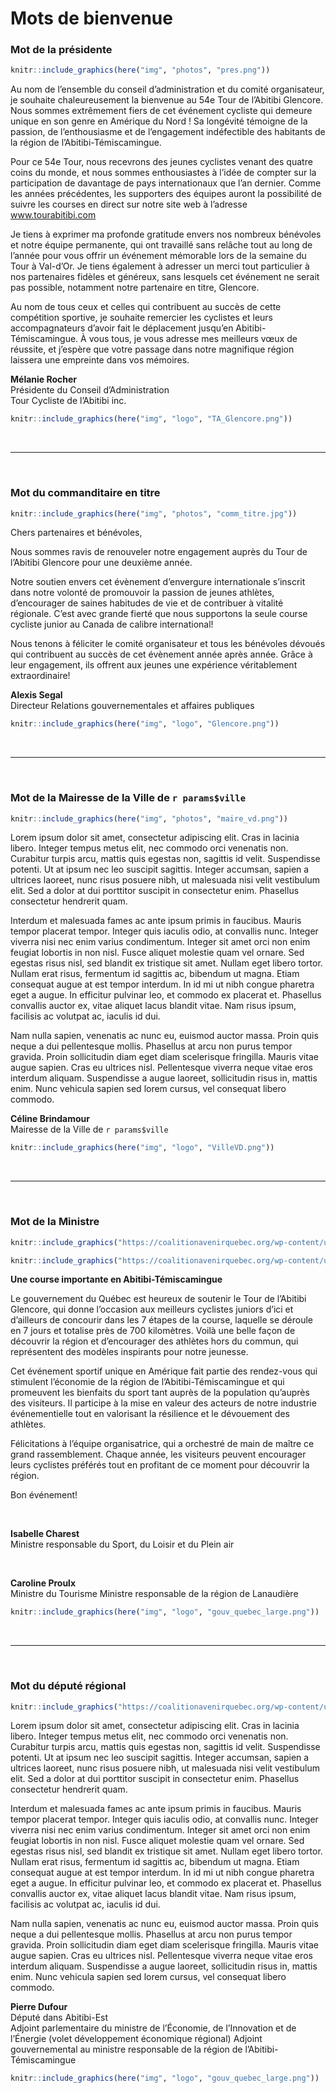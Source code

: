 # Mots de bienvenue {#bienvenue}

### Mot de la présidente {-}

\linebreak

```r
knitr::include_graphics(here("img", "photos", "pres.png"))
```


Au nom de l'ensemble du conseil d'administration et du comité organisateur, je souhaite chaleureusement la bienvenue au 54e Tour de l'Abitibi Glencore. Nous sommes extrêmement fiers de cet événement cycliste qui demeure unique en son genre en Amérique du Nord ! Sa longévité témoigne de la passion, de l'enthousiasme et de l'engagement indéfectible des habitants de la région de l’Abitibi-Témiscamingue. 

Pour ce 54e Tour, nous recevrons des jeunes cyclistes venant des quatre coins du monde, et nous sommes enthousiastes à l'idée de compter sur la participation de davantage de pays internationaux que l'an dernier. Comme les années précédentes, les supporters des équipes auront la possibilité de suivre les courses en direct sur notre site web à l'adresse <a href="https://www.tourabitibi.com" target="_blank">www.tourabitibi.com</a>

Je tiens à exprimer ma profonde gratitude envers nos nombreux bénévoles et notre équipe permanente, qui ont travaillé sans relâche tout au long de l'année pour vous offrir un événement mémorable lors de la semaine du Tour à Val-d’Or. Je tiens également à adresser un merci tout particulier à nos partenaires fidèles et généreux, sans lesquels cet événement ne serait pas possible, notamment notre partenaire en titre, Glencore.

Au nom de tous ceux et celles qui contribuent au succès de cette compétition sportive, je souhaite remercier les cyclistes et leurs accompagnateurs d'avoir fait le déplacement jusqu'en Abitibi-Témiscamingue. À vous tous, je vous adresse mes meilleurs vœux de réussite, et j'espère que votre passage dans notre magnifique région laissera une empreinte dans vos mémoires.


**Mélanie Rocher**    
Présidente du Conseil d'Administration         
Tour Cycliste de l'Abitibi inc. 

```r
knitr::include_graphics(here("img", "logo", "TA_Glencore.png"))
```

<br/>

--- 

\pagebreak

<br/>

### Mot du commanditaire en titre {-}

\linebreak

```r

knitr::include_graphics(here("img", "photos", "comm_titre.jpg"))

```

Chers partenaires et bénévoles,

Nous sommes ravis de renouveler notre engagement auprès du Tour de l'Abitibi Glencore pour une deuxième année.

Notre soutien envers cet évènement d'envergure internationale s'inscrit dans notre volonté de promouvoir la passion de jeunes athlètes, d'encourager de saines habitudes de vie et de contribuer à vitalité régionale. C'est avec grande fierté que nous supportons la seule course cycliste junior au Canada de calibre international!

Nous tenons à féliciter le comité organisateur et tous les bénévoles dévoués qui contribuent au succès de cet évènement année après année. Grâce à leur engagement, ils offrent aux jeunes une expérience véritablement extraordinaire! 

**Alexis Segal**      
Directeur Relations gouvernementales et affaires publiques


```r
knitr::include_graphics(here("img", "logo", "Glencore.png"))
```

<br/>

---

\pagebreak

<br/>

### Mot de la Mairesse de la Ville de `r params$ville` {-}

\linebreak

```r

knitr::include_graphics(here("img", "photos", "maire_vd.png"))

```

Lorem ipsum dolor sit amet, consectetur adipiscing elit. Cras in lacinia libero. Integer tempus metus elit, nec commodo orci venenatis non. Curabitur turpis arcu, mattis quis egestas non, sagittis id velit. Suspendisse potenti. Ut at ipsum nec leo suscipit sagittis. Integer accumsan, sapien a ultrices laoreet, nunc risus posuere nibh, ut malesuada nisi velit vestibulum elit. Sed a dolor at dui porttitor suscipit in consectetur enim. Phasellus consectetur hendrerit quam.

Interdum et malesuada fames ac ante ipsum primis in faucibus. Mauris tempor placerat tempor. Integer quis iaculis odio, at convallis nunc. Integer viverra nisi nec enim varius condimentum. Integer sit amet orci non enim feugiat lobortis in non nisl. Fusce aliquet molestie quam vel ornare. Sed egestas risus nisl, sed blandit ex tristique sit amet. Nullam eget libero tortor. Nullam erat risus, fermentum id sagittis ac, bibendum ut magna. Etiam consequat augue at est tempor interdum. In id mi ut nibh congue pharetra eget a augue. In efficitur pulvinar leo, et commodo ex placerat et. Phasellus convallis auctor ex, vitae aliquet lacus blandit vitae. Nam risus ipsum, facilisis ac volutpat ac, iaculis id dui.

Nam nulla sapien, venenatis ac nunc eu, euismod auctor massa. Proin quis neque a dui pellentesque mollis. Phasellus at arcu non purus tempor gravida. Proin sollicitudin diam eget diam scelerisque fringilla. Mauris vitae augue sapien. Cras eu ultrices nisl. Pellentesque viverra neque vitae eros interdum aliquam. Suspendisse a augue laoreet, sollicitudin risus in, mattis enim. Nunc vehicula sapien sed lorem cursus, vel consequat libero commodo.

**Céline Brindamour**    
Mairesse de la Ville de `r params$ville` 
  

```r
knitr::include_graphics(here("img", "logo", "VilleVD.png"))
```

<br/>

---

\pagebreak

<br/>

### Mot de la Ministre {-}

\linebreak

```r

knitr::include_graphics("https://coalitionavenirquebec.org/wp-content/uploads/2018/08/photo-profil-charest-isabelle-brome-missisquoi.png")

```

```r

knitr::include_graphics("https://coalitionavenirquebec.org/wp-content/uploads/2018/08/photo-profil-proulx-caroline-berthier-sans-main.png")

```


**Une course importante en Abitibi-Témiscamingue**

Le gouvernement du Québec est heureux de soutenir le Tour de l’Abitibi Glencore, qui donne l’occasion aux meilleurs cyclistes juniors d’ici et d’ailleurs de concourir dans les 7 étapes de la course, laquelle se déroule en 7 jours et totalise près de 700 kilomètres. Voilà une belle façon de découvrir la région et d’encourager des athlètes hors du commun, qui représentent des modèles inspirants pour notre jeunesse.

Cet événement sportif unique en Amérique fait partie des rendez-vous qui stimulent l’économie de la région de l’Abitibi-Témiscamingue et qui promeuvent les bienfaits du sport tant auprès de la population qu’auprès des visiteurs. Il participe à la mise en valeur des acteurs de notre industrie événementielle tout en valorisant la résilience et le dévouement des athlètes.

Félicitations à l’équipe organisatrice, qui a orchestré de main de maître ce grand rassemblement. Chaque année, les visiteurs peuvent encourager leurs cyclistes préférés tout en profitant de ce moment pour découvrir la région. 

Bon événement!

<br/>

**Isabelle Charest**    
Ministre responsable du Sport, du Loisir et du Plein air

<br/>


**Caroline Proulx**   
Ministre du Tourisme
Ministre responsable de la région de Lanaudière

```r
knitr::include_graphics(here("img", "logo", "gouv_quebec_large.png"))
``` 

<br/>

---

\pagebreak

<br/>


### Mot du député régional {-}

\linebreak

```r

knitr::include_graphics("https://coalitionavenirquebec.org/wp-content/uploads/2018/08/photo-profil-dufour-pierre-abitibi-est.png")

```


Lorem ipsum dolor sit amet, consectetur adipiscing elit. Cras in lacinia libero. Integer tempus metus elit, nec commodo orci venenatis non. Curabitur turpis arcu, mattis quis egestas non, sagittis id velit. Suspendisse potenti. Ut at ipsum nec leo suscipit sagittis. Integer accumsan, sapien a ultrices laoreet, nunc risus posuere nibh, ut malesuada nisi velit vestibulum elit. Sed a dolor at dui porttitor suscipit in consectetur enim. Phasellus consectetur hendrerit quam.

Interdum et malesuada fames ac ante ipsum primis in faucibus. Mauris tempor placerat tempor. Integer quis iaculis odio, at convallis nunc. Integer viverra nisi nec enim varius condimentum. Integer sit amet orci non enim feugiat lobortis in non nisl. Fusce aliquet molestie quam vel ornare. Sed egestas risus nisl, sed blandit ex tristique sit amet. Nullam eget libero tortor. Nullam erat risus, fermentum id sagittis ac, bibendum ut magna. Etiam consequat augue at est tempor interdum. In id mi ut nibh congue pharetra eget a augue. In efficitur pulvinar leo, et commodo ex placerat et. Phasellus convallis auctor ex, vitae aliquet lacus blandit vitae. Nam risus ipsum, facilisis ac volutpat ac, iaculis id dui.

Nam nulla sapien, venenatis ac nunc eu, euismod auctor massa. Proin quis neque a dui pellentesque mollis. Phasellus at arcu non purus tempor gravida. Proin sollicitudin diam eget diam scelerisque fringilla. Mauris vitae augue sapien. Cras eu ultrices nisl. Pellentesque viverra neque vitae eros interdum aliquam. Suspendisse a augue laoreet, sollicitudin risus in, mattis enim. Nunc vehicula sapien sed lorem cursus, vel consequat libero commodo.

**Pierre Dufour**     
Député dans Abitibi-Est   
Adjoint parlementaire du ministre de l’Économie, de l’Innovation et de l’Énergie (volet développement économique régional)
Adjoint gouvernemental au ministre responsable de la région de l’Abitibi-Témiscamingue 



```r
knitr::include_graphics(here("img", "logo", "gouv_quebec_large.png"))
``` 

